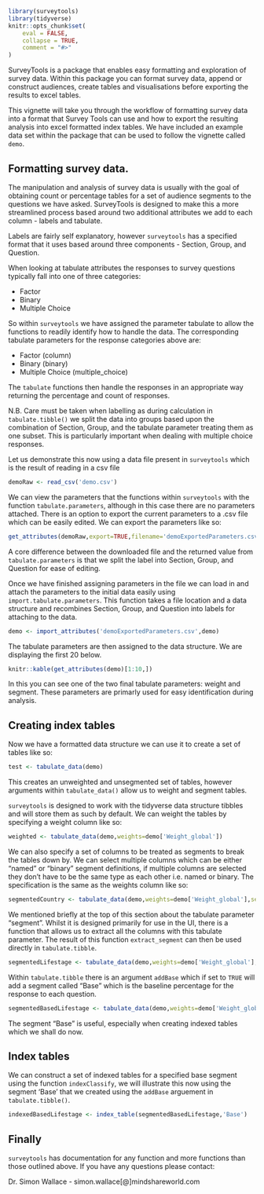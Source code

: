 ```r
library(surveytools)
library(tidyverse)
knitr::opts_chunk$set(
	eval = FALSE,
	collapse = TRUE,
	comment = "#>"
)
```

SurveyTools is a package that enables easy formatting and exploration of survey data. Within this package you can format survey data, append or construct audiences, create tables and visualisations before exporting the results to excel tables.

This vignette will take you through the workflow of formatting survey data into a format that Survey Tools can use and how to export the resulting analysis into excel formatted index tables. We have included an example data set within the package that can be used to follow the vignette called `demo`.

## Formatting survey data.

The manipulation and analysis of survey data is usually with the goal of obtaining count or percentage tables for a set of audience segments to the questions we have asked. SurveyTools is designed to make this a more streamlined process based around two additional attributes we add to each column - labels and tabulate. 

Labels are fairly self explanatory, however `surveytools` has a specified format that it uses based around three components - Section, Group, and Question.

When looking at tabulate attributes the responses to survey questions typically fall into one of three categories:

+ Factor
+ Binary
+ Multiple Choice

So within `surveytools` we have assigned the parameter tabulate to allow the functions to readily identify how to handle the data. The corresponding tabulate parameters for the response categories above are:

+ Factor (column)
+ Binary (binary)
+ Multiple Choice (multiple_choice)

The `tabulate` functions then handle the responses in an appropriate way returning the percentage and count of responses.

N.B. Care must be taken when labelling as during calculation in `tabulate.tibble()` we split the data into groups based upon the combination of Section, Group, and the tabulate parameter treating them as one subset. This is particularly important when dealing with multiple choice responses.

Let us demonstrate this now using a data file present in `surveytools` which is the result of reading in a csv file
```r
demoRaw <- read_csv('demo.csv')
```

We can view the parameters that the functions within `surveytools` with the function `tabulate.parameters`, although in this case there are no parameters attached. There is an option to export the current parameters to a .csv file which can be easily edited. We can export the parameters like so:

```r
get_attributes(demoRaw,export=TRUE,filename='demoExportedParameters.csv')
```

A core difference between the downloaded file and the returned value from `tabulate.parameters` is that we split the label into Section, Group, and Question for ease of editing.

Once we have finished assigning parameters in the file we can load in and attach the parameters to the initial data easily using `import.tabulate.parameters`. This function takes a file location and a data structure and recombines Section, Group, and Question into labels for attaching to the data.

```r
demo <- import_attributes('demoExportedParameters.csv',demo)
```

The tabulate parameters are then assigned to the data structure. We are displaying the first 20 below.

```r
knitr::kable(get_attributes(demo)[1:10,])
```

In this you can see one of the two final tabulate parameters: weight and segment. These parameters are primarly used for easy identification during analysis.

## Creating index tables

Now we have a formatted data structure we can use it to create a set of tables like so:

```r
test <- tabulate_data(demo)
```

This creates an unweighted and unsegmented set of tables, however arguments within `tabulate_data()` allow us to weight and segment tables.

`surveytools` is designed to work with the tidyverse data structure tibbles and will store them as such by default. We can weight the tables by specifying a weight column like so:

```r
weighted <- tabulate_data(demo,weights=demo['Weight_global'])
```

We can also specify a set of columns to be treated as segments to break the tables down by. We can select multiple columns which can be either "named" or "binary" segment definitions, if multiple columns are selected they don't have to be the same type as each other i.e. named or binary. The specification is the same as the weights column like so:

```r
segmentedCountry <- tabulate_data(demo,weights=demo['Weight_global'],segments=demo['Country'])
```

We mentioned briefly at the top of this section about the tabulate parameter "segment". Whilst it is designed primarily for use in the UI, there is a function that allows us to extract all the columns with this tabulate parameter. The result of this function `extract_segment` can then be used directly in `tabulate.tibble`.

```r
segmentedLifestage <- tabulate_data(demo,weights=demo['Weight_global'],segments=extract_segments(demo))
```

Within `tabulate.tibble` there is an argument `addBase` which if set to `TRUE` will add a segment called "Base" which is the baseline percentage for the response to each question.

```r
segmentedBasedLifestage <- tabulate_data(demo,weights=demo['Weight_global'],segments=extract_segments(demo),addBase = TRUE)
```

The segment "Base" is useful, especially when creating indexed tables which we shall do now.

## Index tables

We can construct a set of indexed tables for a specified base segment using the function `indexClassify`, we will illustrate this now using the segment 'Base' that we created using the `addBase` arguement in `tabulate.tibble()`.

```r
indexedBasedLifestage <- index_table(segmentedBasedLifestage,'Base')
```

## Finally

`surveytools` has documentation for any function and more functions than those outlined above. If you have any questions please contact:

Dr. Simon Wallace - simon.wallace[@]mindshareworld.com
